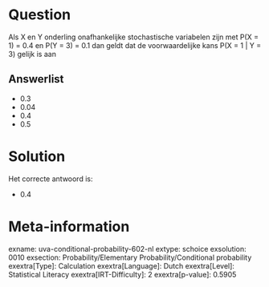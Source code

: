 Question
========

Als X en Y onderling onafhankelijke stochastische variabelen zijn met
P(X = 1) = 0.4 en P(Y = 3) = 0.1 dan geldt dat de voorwaardelijke kans
P(X = 1 \| Y = 3) gelijk is aan

Answerlist
----------

* 0.3
* 0.04
* 0.4
* 0.5

Solution
========

Het correcte antwoord is: 

* 0.4

Meta-information
================
exname: uva-conditional-probability-602-nl
extype: schoice
exsolution: 0010
exsection: Probability/Elementary Probability/Conditional probability
exextra[Type]: Calculation
exextra[Language]: Dutch
exextra[Level]: Statistical Literacy
exextra[IRT-Difficulty]: 2
exextra[p-value]: 0.5905
